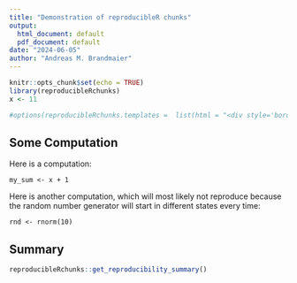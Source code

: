 ```yaml
---
title: "Demonstration of reproducibleR chunks"
output:
  html_document: default
  pdf_document: default
date: "2024-06-05"
author: "Andreas M. Brandmaier"
---
```


```r
knitr::opts_chunk$set(echo = TRUE)
library(reproducibleRchunks)
x <- 11

#options(reproducibleRchunks.templates =  list(html = "<div style='border: 3px solid red; padding: 10px 10px 10px 10px; background-color: #EEEEEE;'><h1>${title}</h1>${content}</div>"))
```

## Some Computation

Here is a computation:

```reproducibleR
my_sum <- x + 1
```

Here is another computation, which will most likely not reproduce because the random number generator will start in different states every time:

```reproducibleR
rnd <- rnorm(10)
```


## Summary

```r
reproducibleRchunks::get_reproducibility_summary()
```

